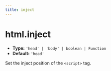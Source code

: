 ```yaml
---
title: inject
---
```


# html.inject

- **Type:** `'head' | 'body' | boolean | Function`
- **Default:** `'head'`

Set the inject position of the `<script>` tag.


<RsbuildConfig configName="html.inject" />

